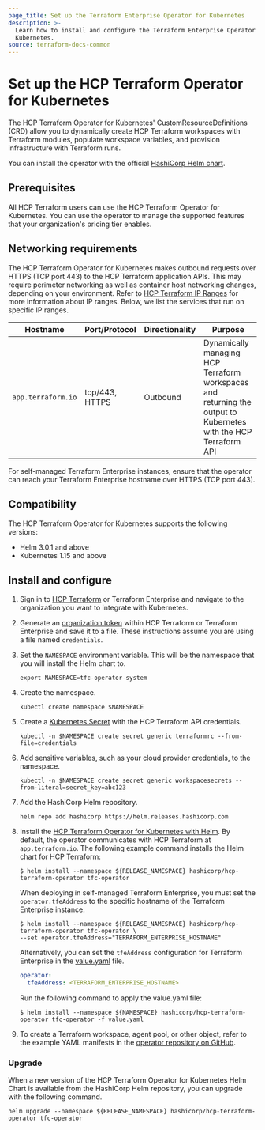 ```yaml
---
page_title: Set up the Terraform Enterprise Operator for Kubernetes
description: >-
  Learn how to install and configure the Terraform Enterprise Operator for
  Kubernetes.
source: terraform-docs-common
---
```


# Set up the HCP Terraform Operator for Kubernetes

The HCP Terraform Operator for Kubernetes' CustomResourceDefinitions (CRD) allow you to dynamically create HCP Terraform workspaces with Terraform modules, populate workspace variables, and provision infrastructure with Terraform runs. 

You can install the operator with the official [HashiCorp Helm chart](https://github.com/hashicorp/hcp-terraform-operator).

## Prerequisites

All HCP Terraform users can use the HCP Terraform Operator for Kubernetes. You can use the operator to manage the supported features that your organization's pricing tier enables. 

## Networking requirements

The HCP Terraform Operator for Kubernetes makes outbound requests over HTTPS (TCP port 443) to the HCP Terraform application APIs. This may require perimeter networking as well as container host networking changes, depending on your environment. Refer to [HCP Terraform IP Ranges](/terraform/cloud-docs/architectural-details/ip-ranges) for more information about IP ranges. Below, we list the services that run on specific IP ranges.

| Hostname           | Port/Protocol  | Directionality | Purpose                                                                                                         |
| ------------------ | -------------- | -------------- | --------------------------------------------------------------------------------------------------------------- |
| `app.terraform.io` | tcp/443, HTTPS | Outbound       | Dynamically managing HCP Terraform workspaces and returning the output to Kubernetes with the HCP Terraform API |

For self-managed Terraform Enterprise instances, ensure that the operator can reach your Terraform Enterprise hostname over HTTPS (TCP port 443).

## Compatibility

The HCP Terraform Operator for Kubernetes supports the following versions:

-   Helm 3.0.1 and above
-   Kubernetes 1.15 and above

## Install and configure

1.  Sign in to [HCP Terraform](https://app.terraform.io/) or Terraform Enterprise and navigate to the organization you want to integrate with Kubernetes.

2.  Generate an [organization token](/terraform/enterprise/users-teams-organizations/api-tokens#organization-api-tokens) within HCP Terraform or Terraform Enterprise and save it to a file. These instructions assume you are using a file named `credentials`.

3.  Set the `NAMESPACE` environment variable. This will be the namespace that you will install the Helm chart to.

        export NAMESPACE=tfc-operator-system

4.  Create the namespace.

        kubectl create namespace $NAMESPACE

5.  Create a [Kubernetes Secret](https://kubernetes.io/docs/concepts/configuration/secret/) with the HCP Terraform API credentials.

        kubectl -n $NAMESPACE create secret generic terraformrc --from-file=credentials

6.  Add sensitive variables, such as your cloud provider credentials, to the namespace.

        kubectl -n $NAMESPACE create secret generic workspacesecrets --from-literal=secret_key=abc123

7.  Add the HashiCorp Helm repository.

        helm repo add hashicorp https://helm.releases.hashicorp.com

8.  Install the [HCP Terraform Operator for Kubernetes with Helm](https://github.com/hashicorp/hcp-terraform-operator). By default, the operator communicates with HCP Terraform at `app.terraform.io`. The following example command installs the Helm chart for HCP Terraform:

    ```shell-session
    $ helm install --namespace ${RELEASE_NAMESPACE} hashicorp/hcp-terraform-operator tfc-operator
    ```

    When deploying in self-managed Terraform Enterprise, you must set the `operator.tfeAddress` to the specific hostname of the Terraform Enterprise instance:

    ```shell-session
    $ helm install --namespace ${RELEASE_NAMESPACE} hashicorp/hcp-terraform-operator tfc-operator \
    --set operator.tfeAddress="TERRAFORM_ENTERPRISE_HOSTNAME"
    ```

    Alternatively, you can set the `tfeAddress` configuration for Terraform Enterprise in the [value.yaml](https://github.com/hashicorp/hcp-terraform-operator/blob/main/charts/hcp-terraform-operator/values.yaml) file.

    ```yaml
    operator:
      tfeAddress: <TERRAFORM_ENTERPRISE_HOSTNAME>
    ```

    Run the following command to apply the value.yaml file:

    ```shell-session
    $ helm install --namespace ${NAMESPACE} hashicorp/hcp-terraform-operator tfc-operator -f value.yaml
    ```

9.  To create a Terraform workspace, agent pool, or other object, refer to the example YAML manifests in the [operator repository on GitHub](https://github.com/hashicorp/hcp-terraform-operator/tree/main/docs/examples).

### Upgrade

When a new version of the HCP Terraform Operator for Kubernetes Helm Chart is available from the HashiCorp Helm repository, you can upgrade with the following command.

    helm upgrade --namespace ${RELEASE_NAMESPACE} hashicorp/hcp-terraform-operator tfc-operator
